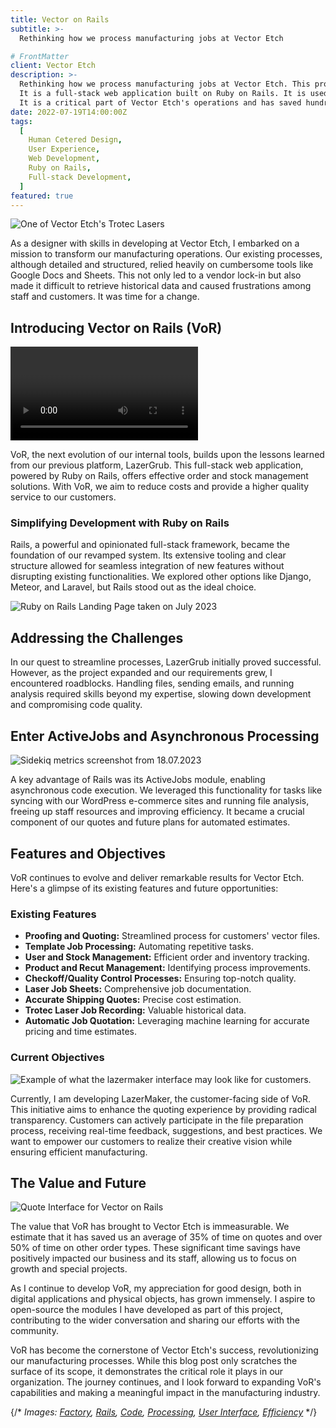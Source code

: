 ```yaml
---
title: Vector on Rails
subtitle: >-
  Rethinking how we process manufacturing jobs at Vector Etch

# FrontMatter
client: Vector Etch
description: >-
  Rethinking how we process manufacturing jobs at Vector Etch. This project was started in 2020 and is still in maintained today by myself. 
  It is a full-stack web application built on Ruby on Rails. It is used daily by Vector Etch staff to process orders and manage stock. 
  It is a critical part of Vector Etch's operations and has saved hundreds of work hours since it's inception.
date: 2022-07-19T14:00:00Z
tags:
  [
    Human Cetered Design,
    User Experience,
    Web Development,
    Ruby on Rails,
    Full-stack Development,
  ]
featured: true
---
```


![One of Vector Etch's Trotec Lasers](/posts/vector-etch-lasers.png)

As a designer with skills in developing at Vector Etch, I embarked on a mission to transform our manufacturing operations.
Our existing processes, although detailed and structured, relied heavily on cumbersome tools like Google Docs and Sheets.
This not only led to a vendor lock-in but also made it difficult to retrieve historical data and caused frustrations among staff and customers.
It was time for a change.

## Introducing Vector on Rails (VoR)

<Video
  webm="/posts/rails-use-small720.webm"
  mp4="/posts/rails-use-small720.mp4"
  title="A video showing the use of the Vector on Rails platform. The video shows the user uploading a file, the file being processed and then the user being presented with the results of the analysis."
/>

VoR, the next evolution of our internal tools, builds upon the lessons learned from our previous platform, LazerGrub.
This full-stack web application, powered by Ruby on Rails, offers effective order and stock management solutions.
With VoR, we aim to reduce costs and provide a higher quality service to our customers.

### Simplifying Development with Ruby on Rails

Rails, a powerful and opinionated full-stack framework, became the foundation of our revamped system.
Its extensive tooling and clear structure allowed for seamless integration of new features without disrupting existing functionalities.
We explored other options like Django, Meteor, and Laravel, but Rails stood out as the ideal choice.

![Ruby on Rails Landing Page taken on July 2023](/posts/ruby-on-rails-landingpage.png)

## Addressing the Challenges

In our quest to streamline processes, LazerGrub initially proved successful. However, as the project expanded and our requirements grew, I encountered roadblocks. Handling files, sending emails, and running analysis required skills beyond my expertise, slowing down development and compromising code quality.

## Enter ActiveJobs and Asynchronous Processing

![Sidekiq metrics screenshot from 18.07.2023](/posts/sidekiq-metrics.png)

A key advantage of Rails was its ActiveJobs module, enabling asynchronous code execution. We leveraged this functionality for tasks like syncing with our WordPress e-commerce sites and running file analysis, freeing up staff resources and improving efficiency. It became a crucial component of our quotes and future plans for automated estimates.

## Features and Objectives

VoR continues to evolve and deliver remarkable results for Vector Etch. Here's a glimpse of its existing features and future opportunities:

### Existing Features

- **Proofing and Quoting:** Streamlined process for customers' vector files.
- **Template Job Processing:** Automating repetitive tasks.
- **User and Stock Management:** Efficient order and inventory tracking.
- **Product and Recut Management:** Identifying process improvements.
- **Checkoff/Quality Control Processes:** Ensuring top-notch quality.
- **Laser Job Sheets:** Comprehensive job documentation.
- **Accurate Shipping Quotes:** Precise cost estimation.
- **Trotec Laser Job Recording:** Valuable historical data.
- **Automatic Job Quotation:** Leveraging machine learning for accurate pricing and time estimates.

### Current Objectives

![Example of what the lazermaker interface may look like for customers.](/posts/example-user-interface.png)

Currently, I am developing LazerMaker, the customer-facing side of VoR. This initiative aims to enhance the quoting experience by providing radical transparency. Customers can actively participate in the file preparation process, receiving real-time feedback, suggestions, and best practices. We want to empower our customers to realize their creative vision while ensuring efficient manufacturing.

## The Value and Future

![Quote Interface for Vector on Rails](/posts/quote-interface.png)

The value that VoR has brought to Vector Etch is immeasurable. We estimate that it has saved us an average of 35% of time on quotes and over 50% of time on other order types. These significant time savings have positively impacted our business and its staff, allowing us to focus on growth and special projects.

As I continue to develop VoR, my appreciation for good design, both in digital applications and physical objects, has grown immensely. I aspire to open-source the modules I have developed as part of this project, contributing to the wider conversation and sharing our efforts with the community.

VoR has become the cornerstone of Vector Etch's success, revolutionizing our manufacturing processes. While this blog post only scratches the surface of its scope, it demonstrates the critical role it plays in our organization. The journey continues, and I look forward to expanding VoR's capabilities and making a meaningful impact in the manufacturing industry.

{/* *Images: [Factory](image-factory.jpg), [Rails](image-rails.jpg), [Code](image-code.jpg), [Processing](image-processing.jpg), [User Interface](image-interface.jpg), [Efficiency](image-efficiency.jpg)* */}
